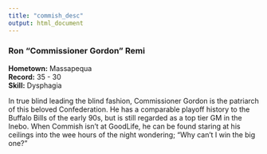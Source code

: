 ```yaml
---
title: "commish_desc"
output: html_document
---
```

### Ron "Commissioner Gordon" Remi
**Hometown:** Massapequa  
**Record:** 35 - 30  
**Skill:** Dysphagia  

In true blind leading the blind fashion, Commissioner Gordon is the patriarch of this beloved Confederation. He has a comparable playoff history to the Buffalo Bills of the early 90s, but is still regarded as a top tier GM in the Inebo. When Commish isn't at GoodLife, he can be found staring at his ceilings into the wee hours of the night wondering; "Why can't I win the big one?"
